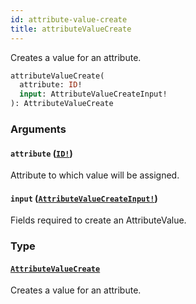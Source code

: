 ```yaml
---
id: attribute-value-create
title: attributeValueCreate
---
```


Creates a value for an attribute.

```graphql
attributeValueCreate(
  attribute: ID!
  input: AttributeValueCreateInput!
): AttributeValueCreate

```

### Arguments

#### `attribute` ([`ID!`](/developer/api-reference/scalars/id.mdx))

Attribute to which value will be assigned.

#### `input` ([`AttributeValueCreateInput!`](/developer/api-reference/inputs/attribute-value-create-input.mdx))

Fields required to create an AttributeValue.

### Type

#### [`AttributeValueCreate`](/developer/api-reference/objects/attribute-value-create.mdx)

Creates a value for an attribute.
